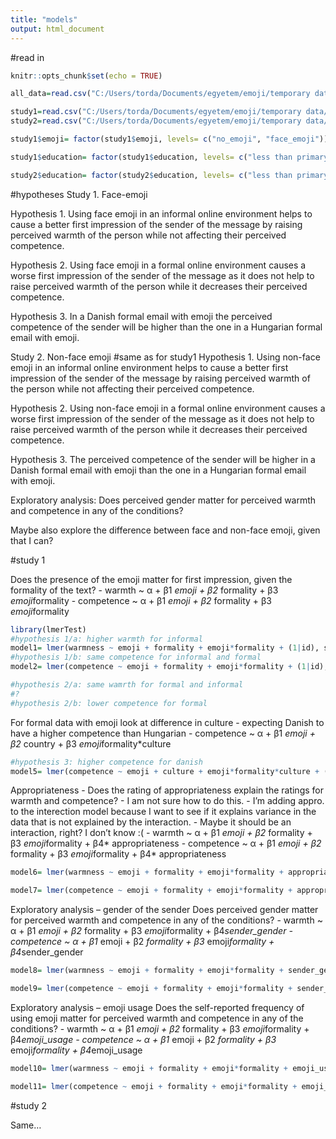 ---
title: "models"
output: html_document
---
#read in

```{r setup, include=FALSE}
knitr::opts_chunk$set(echo = TRUE)
```

```{r read in files}


all_data=read.csv("C:/Users/torda/Documents/egyetem/emoji/temporary data/all_data_pca.csv")

study1=read.csv("C:/Users/torda/Documents/egyetem/emoji/temporary data/study1_data_pca.csv")
study2=read.csv("C:/Users/torda/Documents/egyetem/emoji/temporary data/study2_data_pca.csv")

study1$emoji= factor(study1$emoji, levels= c("no_emoji", "face_emoji"))

study1$education= factor(study1$education, levels= c("less than primary school", "primary school", "secondary school", "bachelor", "master", "PhD", "other"))

study2$education= factor(study2$education, levels= c("less than primary school", "primary school", "secondary school", "bachelor", "master", "PhD", "other"))

```

#hypotheses
Study 1. Face-emoji

Hypothesis 1. Using face emoji in an informal online environment helps to cause a better first impression of the sender of the message by raising perceived warmth of the person while not affecting their perceived competence.

Hypothesis 2. Using face emoji in a formal online environment causes a worse first impression of the sender of the message as it does not help to raise perceived warmth of the person while it decreases their perceived competence.

Hypothesis 3. In a Danish formal email with emoji the perceived competence of the sender will be higher than the one in a Hungarian formal email with emoji.


Study 2. Non-face emoji #same as for study1
Hypothesis 1. Using non-face emoji in an informal online environment helps to cause a better first impression of the sender of the message by raising perceived warmth of the person while not affecting their perceived competence.

Hypothesis 2. Using non-face emoji in a formal online environment causes a worse first impression of the sender of the message as it does not help to raise perceived warmth of the person while it decreases their perceived competence.

Hypothesis 3. The perceived competence of the sender will be higher in a Danish formal email with emoji than the one in a Hungarian formal email with emoji.

Exploratory analysis:
Does perceived gender matter for perceived warmth and competence in any of the conditions?

Maybe also explore the difference between face and non-face emoji, given that I can?

#study 1

Does the presence of the emoji matter for first impression, given the formality of the text?
-	warmth ~ α + β1 *emoji + β2 *formality + β3 *emoji*formality
- competence ~ α + β1 *emoji + β2 *formality + β3 *emoji*formality
```{r }
library(lmerTest)
#hypothesis 1/a: higher warmth for informal
model1= lmer(warmness ~ emoji + formality + emoji*formality + (1|id), study1)
#hypothesis 1/b: same competence for informal and formal
model2= lmer(competence ~ emoji + formality + emoji*formality + (1|id), study1)

#hypothesis 2/a: same wamrth for formal and informal
#?
#hypothesis 2/b: lower competence for formal

```

For formal data with emoji look at difference in culture
-	expecting Danish to have a higher competence than Hungarian
-	competence ~ α + β1 *emoji + β2 *country + β3 *emoji*formality*culture 

```{r }

#hypothesis 3: higher competence for danish
model5= lmer(competence ~ emoji + culture + emoji*formality*culture + (1|id), study1)


```

Appropriateness
-	Does the rating of appropriateness explain the ratings for warmth and competence?
-	I am not sure how to do this.
- I'm adding appro. to the interection model because I want to see if it explains variance in the data that is not explained by the interaction.
- Maybe it should be an interaction, right? I don't know :(
-	warmth ~ α + β1 *emoji + β2 *formality + β3 *emoji*formality + β4* appropriateness
-	competence ~ α + β1 *emoji + β2 *formality + β3 *emoji*formality + β4* appropriateness

```{r }

model6= lmer(warmness ~ emoji + formality + emoji*formality + appropriateness + (1|id), study1)

model7= lmer(competence ~ emoji + formality + emoji*formality + appropriateness + (1|id), study1)
```

Exploratory analysis – gender of the sender
Does perceived gender matter for perceived warmth and competence in any of the conditions?
-	warmth ~ α + β1 *emoji + β2 *formality + β3 *emoji*formality + β4*sender_gender
-	competence ~ α + β1 *emoji + β2 *formality + β3 *emoji*formality + β4*sender_gender

```{r }

model8= lmer(warmness ~ emoji + formality + emoji*formality + sender_gender + (1|id), study1)

model9= lmer(competence ~ emoji + formality + emoji*formality + sender_gender + (1|id), study1)
```

Exploratory analysis – emoji usage
Does the self-reported frequency of using emoji matter for perceived warmth and competence in any of the conditions?
-	warmth ~ α + β1 *emoji + β2 *formality + β3 *emoji*formality + β4*emoji_usage
-	competence ~ α + β1 *emoji + β2 *formality + β3 *emoji*formality + β4*emoji_usage

```{r }

model10= lmer(warmness ~ emoji + formality + emoji*formality + emoji_usage + (1|id), study1)

model11= lmer(competence ~ emoji + formality + emoji*formality + emoji_usage + (1|id), study1)
```

#study 2

Same...

